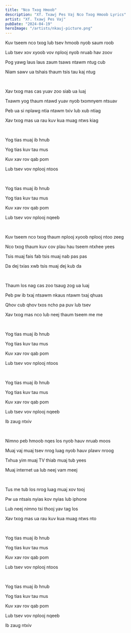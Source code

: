 ```yaml
---
title: "Nco Txog Hmoob"
description: "Xf. Txawj Pes Vaj Nco Txog Hmoob Lyrics"
artist: "Xf. Txawj Pes Vaj"
pubDate: "2024-04-19"
heroImage: "/artists/nkauj-picture.png"
---
```


Kuv tseem nco txog lub tsev hmoob nyob saum roob

Lub tsev xov xyoob vov nplooj nyob nruab hav zoov

Pog yawg laus laus zaum tsaws ntawm ntug cub

Niam sawv ua tshais thaum tsis tau kaj ntug

<br />

Xav txog mas cas yuav zoo siab ua luaj

Txawm yog thaum ntawd yuav nyob txomnyem ntsuav

Peb ua si nplawg ntia ntawm txiv lub xub ntiag

Xav txog mas ua rau kuv kua muag ntws kiag

<br />

Yog tias muaj ib hnub

Yog tias kuv tau mus

Kuv xav rov qab pom

Lub tsev vov nplooj ntoos

<br />

Yog tias muaj ib hnub

Yog tias kuv tau mus

Kuv xav rov qab pom

Lub tsev vov nplooj nqeeb

<br />

Kuv tseem nco txog thaum nplooj xyoob nplooj ntoo zeeg

Nco txog thaum kuv cov plau hau tseem ntxhee yees

Tsis muaj fais fab tsis muaj nab pas pas

Da dej txias xwb tsis muaj dej kub da

<br />

Thaum los nag cas zoo tsaug zog ua luaj

Peb pw ib txaj ntsawm nkaus ntawm txaj qhuas

Qhov cub qhov txos ncho pa puv lub tsev

Xav txog mas nco lub neej thaum tseem me me

<br />

Yog tias muaj ib hnub

Yog tias kuv tau mus

Kuv xav rov qab pom

Lub tsev vov nplooj ntoos

<br />

Yog tias muaj ib hnub

Yog tias kuv tau mus

Kuv xav rov qab pom

Lub tsev vov nplooj nqeeb

Ib zaug ntxiv

<br />

Nimno peb hmoob nqes los nyob hauv nruab moos

Muaj vaj muaj tsev nrog luag nyob hauv plawv nroog

Txhua yim muaj TV thiab muaj tub yees

Muaj internet ua lub neej vam meej

<br />

Tus me tub los nrog luag muaj xov tooj

Pw ua ntsais nyias kov nyias lub iphone

Lub neej nimno tsi thooj yav tag los

Xav txog mas ua rau kuv kua muag ntws nto

<br />

Yog tias muaj ib hnub

Yog tias kuv tau mus

Kuv xav rov qab pom

Lub tsev vov nplooj ntoos

<br />

Yog tias muaj ib hnub

Yog tias kuv tau mus

Kuv xav rov qab pom

Lub tsev vov nplooj nqeeb

Ib zaug ntxiv

